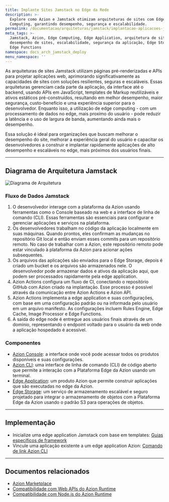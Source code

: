 ```yaml
---
title: Implante Sites Jamstack no Edge da Rede
description: >-
  Explore como Azion e Jamstack otimizam arquiteturas de sites com Edge
  Computing, garantindo desempenho, segurança e escalabilidade.
permalink: /documentacao/arquiteturas/jamstack/implantacao-aplicacoes-jamstack/
meta_tags: >-
  Jamstack, Azion, Edge Computing, Edge Application, arquitetura de sites,
  desempenho de sites, escalabilidade, segurança da aplicação, Edge Storage,
  Edge Functions
namespace: docs_arch_jamstack_deploy
menu_namespace: ''
---
```


As arquiteturas de sites Jamstack utilizam páginas pré-renderizadas e APIs para projetar aplicações web, aprimorando significativamente as capacidades de sites com soluções resilientes, seguras e escaláveis. Essas arquiteturas gerenciam cada parte da aplicação, da interface até o backend, usando APIs em JavaScript, templates de Markup reutilizáveis ​e ativos estáticos pré-construídos, resultando em melhor desempenho, maior segurança, custo-benefício e uma experiência superior para o desenvolvedor. Enquanto isso, a utilização de edge computing - com um processamento de dados no edge, mais proximo do usuário - pode reduzir a latência e o uso de largura de banda, aumentando ainda mais o desempenho.

Essa solução é ideal para organizações que buscam melhorar o desempenho do site, melhorar a experiência geral do usuário e capacitar os desenvolvedores a construir e implantar rapidamente aplicações de alto desempenho e escaláveis no edge, mais próximos dos usuários finais.

---

## Diagrama de Arquitetura Jamstack

![Diagrama de Arquitetura](/assets/docs/images/uploads/jamstack-deploy.png)

### Fluxo de Dados Jamstack 

1. O desenvolvedor interage com a plataforma da Azion usando ferramentas como o Console baseado na web e a interface de linha de comando (CLI). Essas ferramentas são essenciais para configurar e gerenciar aplicações e serviços na plataforma.
2. Os desenvolvedores trabalham no código da aplicação localmente em suas máquinas. Quando prontos, eles confirmam as mudanças no repositório Git local e então enviam esses commits para um repositório remoto. No caso de trabalhar com a Azion, este repositório remoto pode estar vinculado à plataforma da Azion para acionar ações subsequentes.
3. Os arquivos das aplicações são enviados para o Edge Storage, depois é criado um bucket e os arquivos são armazenados nele. O desenvolvedor pode armazenar dados e ativos da aplicação aqui, que podem ser processados rapidamente pela edge application.
4. Azion Actions configura um fluxo de CI, conectando o repositório GitHub com  Azion criado na implantação. Esse processo é possível através da comunicação entre Azion Actions e Azion API.
5. Azion Actions implementa  a edge application e suas configurações, com base em uma configuração padrão ou na informada pelo usuário em um arquivo manifesto. As configurações incluem Rules Engine, Edge Cache, Image Processor e Edge Functions.
6. A saída do edge node é entregue aos usuários finais através de um domínio, representando o endpoint voltado para o usuário da web onde a aplicação hospedado é acessível.

### Componentes

- [Azion Console](/pt-br/documentacao/produtos/guias/conhecendo-o-azion-console/): a interface onde você pode acessar todos os produtos disponíveis e suas configurações.
- [Azion CLI](/pt-br/documentacao/produtos/azion-cli/visao-geral/): uma interface de linha de comando (CLI) de código aberto que permite a interação com a Plataforma Edge da Azion usando um terminal.
- [Edge Application](/pt-br/documentacao/produtos/build/edge-application/): um produto Azion que permite construir aplicações que são executadas no edge da Azion.
- [Edge Storage](/pt-br/documentacao/produtos/store/edge-storage/): um serviço de armazenamento escalável e seguro projetado para integrar o armazenamento de objetos com a Plataforma Edge da Azion usando o padrão S3 para operações de objetos.

---

## Implementação 

- Inicialize uma edge application Jamstack com base em templates:
[Guias específicos de framework](/pt-br/documentacao/produtos/build/develop-with-azion/frameworks-specific/visao-geral/)
- Vincule uma aplicação existente a um edge application Azion:
[Comando de link Azion CLI](/pt-br/documentacao/produtos/azion-cli/link-comando/)

---

## Documentos relacionados

- [Azion Marketplace](/pt-br/documentacao/produtos/marketplace/)
- [Compatibilidade com Web APIs do Azion Runtime](/pt-br/documentacao/runtime-apis/javascript/)
- [Compatibilidade com Node.js do Azion Runtime](/en/documentation/products/azion-edge-runtime/compatibility/node/)

